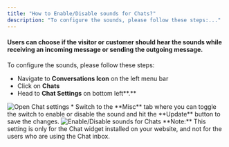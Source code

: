 ```yaml
---
title: "How to Enable/Disable sounds for Chats?"
description: "To configure the sounds, please follow these steps:..."
---
```


#### Users can choose if the visitor or customer should hear the sounds while receiving an incoming message or sending the outgoing message.

To configure the sounds, please follow these steps:

*   Navigate to **Conversations Icon** on the left menu bar
*   Click on **Chats**
*   Head to **Chat Settings** on bottom left**.**

<img src="https://support.salesmate.io/hc/article_attachments/31631203042585" alt="Open Chat settings" />
*   Switch to the **Misc** tab where you can toggle the switch to enable or disable the sound and hit the **Update** button to save the changes.

<img src="https://support.salesmate.io/hc/article_attachments/31631177189913" alt="Enable/Disable sounds for Chats" />
<Note>
**Note:** This setting is only for the Chat widget installed on your website, and not for the users who are using the Chat inbox.
</Note>